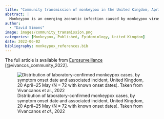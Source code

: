 ```yaml
---
title: "Community transmission of monkeypox in the United Kingdom, April to May 2022"
abstract: |
  Monkeypox is an emerging zoonotic infection caused by monkeypox virus (MPXV), which in the past has been primarily detected in West and Central Africa. The incubation period of monkeypox can be up to 21 days. In the United Kingdom (UK) all previous seven cases ever reported were either imported, or household or healthcare contacts of imported cases. In this report, we describe an ongoing outbreak of MPXV infections in the UK detected since the beginning of May 2022 affecting people without documented history of travel to endemic countries.
author: 
  - "David Simons"
image: images/community_transmission.png
categories: [Monkeypox, Published, Epidemiology, United Kingdom]
date: 2022-06-02
bibliography: monkeypox_references.bib
---
```


The full article is available from [Eurosurveillance](https://doi.org/10.2807/1560-7917.ES.2022.27.22.2200422) [@vivancos_community_2022].

![Distribution of laboratory-confirmed monkeypox cases, by symptom onset date and associated incident, United Kingdom, 20 April−25 May (N = 72 with known onset dates). Taken from Vivancanos *et al.*, 2022](images/community_transmission.png)